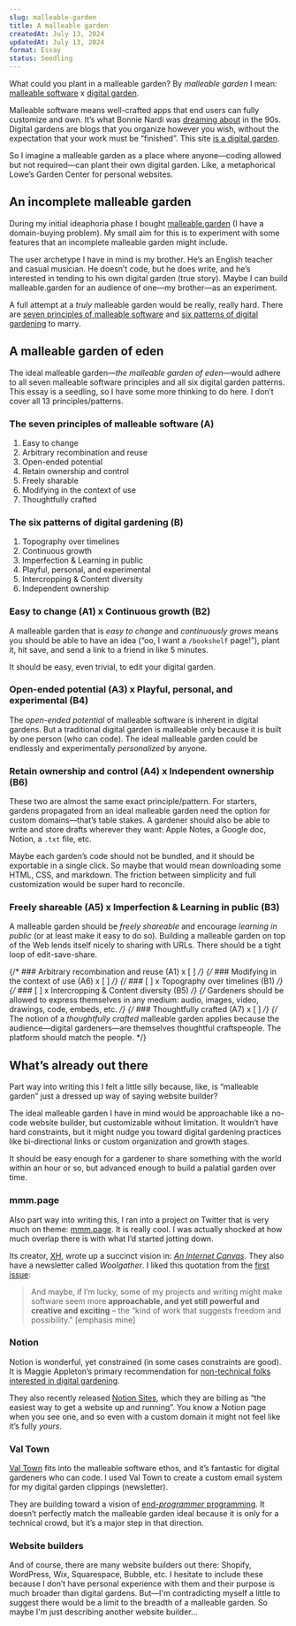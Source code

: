 ```yaml
---
slug: malleable-garden
title: A malleable garden
createdAt: July 13, 2024
updatedAt: July 13, 2024
format: Essay
status: Seedling
---
```


What could you plant in a malleable garden? By _malleable garden_ I mean: [malleable software](https://malleable.systems/) x
[digital garden](https://maggieappleton.com/garden-history).

<MalleableGarden />

Malleable software means well-crafted apps that end users can fully customize and own. It’s what Bonnie Nardi was [dreaming about](https://www.petemillspaugh.com/a-small-matter-of-programming) in the 90s. Digital gardens are blogs that you organize however you wish, without the expectation that your work must be “finished”. This site [is a digital garden](https://www.petemillspaugh.com/about#this-site).

So I imagine a malleable garden as a place where anyone—coding allowed but not required—can plant their own digital garden. Like, a metaphorical Lowe’s Garden Center for personal websites.

## An incomplete malleable garden

During my initial ideaphoria phase I bought [malleable.garden](https://malleable.garden) (I have a <Link href="/silly-tlds">domain-buying problem</Link>). My small aim for this is to experiment with some features that an incomplete malleable garden might include.

The user archetype I have in mind is my brother. He’s an English teacher and casual musician. He doesn’t code, but he does write, and he’s interested in tending to his own digital garden (true story). Maybe I can build malleable.garden for an audience of one—my brother—as an experiment.

A full attempt at a _truly_ malleable garden would be really, really hard. There are [seven principles of malleable software](https://malleable.systems/mission/#principles) and [six patterns of digital gardening](https://maggieappleton.com/garden-history#the-six-patterns-of-gardening) to marry.

## A malleable garden of eden

The ideal malleable garden—_the malleable garden of eden_—would adhere to all seven malleable software principles and all six digital garden patterns. This essay is a seedling, so I have some more thinking to do here. I don’t cover all 13 principles/patterns.

### The seven principles of malleable software (A)

1. Easy to change
2. Arbitrary recombination and reuse
3. Open-ended potential
4. Retain ownership and control
5. Freely sharable
6. Modifying in the context of use
7. Thoughtfully crafted

### The six patterns of digital gardening (B)

1. Topography over timelines
2. Continuous growth
3. Imperfection & Learning in public
4. Playful, personal, and experimental
5. Intercropping & Content diversity
6. Independent ownership

### Easy to change (A1) x Continuous growth (B2)

A malleable garden that is _easy to change_ and _continuously grows_ means you should be able to have an idea (“oo, I want a `/bookshelf` page!”), plant it, hit save, and send a link to a friend in like 5 minutes.

It should be easy, even trivial, to edit your digital garden.

### Open-ended potential (A3) x Playful, personal, and experimental (B4)

The _open-ended potential_ of malleable software is inherent in digital gardens. But a traditional digital garden is malleable only because it is built by one person (who can code). The ideal malleable garden could be endlessly and experimentally _personalized_ by anyone.

### Retain ownership and control (A4) x Independent ownership (B6)

These two are almost the same exact principle/pattern. For starters, gardens propagated from an ideal malleable garden need the option for custom domains—that’s table stakes. A gardener should also be able to write and store drafts wherever they want: Apple Notes, a Google doc, Notion, a `.txt` file, etc.

Maybe each garden’s code should not be bundled, and it should be exportable in a single click. So maybe that would mean downloading some HTML, CSS, and markdown. The friction between simplicity and full customization would be super hard to reconcile.

### Freely shareable (A5) x Imperfection & Learning in public (B3)

A malleable garden should be _freely shareable_ and encourage _learning in public_ (or at least make it easy to do so). Building a malleable garden on top of the Web lends itself nicely to sharing with URLs. There should be a tight loop of edit-save-share.

{/* ### Arbitrary recombination and reuse (A1) x [ ] */}
{/* ### Modifying in the context of use (A6) x [ ] */}
{/* ### [ ] x Topography over timelines (B1) */}
{/* ### [ ] x Intercropping & Content diversity (B5) */}
{/* Gardeners should be allowed to express themselves in any medium: audio, images, video, drawings, code, embeds, etc. */}
{/* ### Thoughtfully crafted (A7) x [ ] */}
{/* The notion of a _thoughtfully crafted_ malleable garden applies because the audience—digital gardeners—are themselves thoughtful craftspeople. The platform should match the people. */}

## What’s already out there

Part way into writing this I felt a little silly because, like, is “malleable garden” just a dressed up way of saying website builder?

The ideal malleable garden I have in mind would be approachable like a no-code website builder, but customizable without limitation. It wouldn’t have hard constraints, but it might nudge you toward digital gardening practices like bi-directional links or custom organization and growth stages.

It should be easy enough for a gardener to share something with the world within an hour or so, but advanced enough to build a palatial garden over time.

### mmm.page

Also part way into writing this, I ran into a project on Twitter that is very much on theme: [mmm.page](https://mmm.page). It is really cool. I was actually shocked at how much overlap there is with what I’d started jotting down.

Its creator, [XH](https://x.com/xhfloz), wrote up a succinct vision in: [_An Internet Canvas_](https://paper.mmm.dev/). They also have a newsletter called _Woolgather_. I liked this quotation from the [first issue](https://woolgather.sh/issue/1):

> And maybe, if I’m lucky, some of my projects and writing might make software seem more **approachable, and yet still powerful and creative and exciting** – the “kind of work that suggests freedom and possibility." [emphasis mine]

### Notion

Notion is wonderful, yet constrained (in some cases constraints are good). It is Maggie Appleton’s primary recommendation for [non-technical folks interested in digital gardening](https://maggieappleton.com/nontechnical-gardening).

They also recently released [Notion Sites](https://www.notion.so/product/sites), which they are billing as “the easiest way to get a website up and running”. You know a Notion page when you see one, and so even with a custom domain it might not feel like it’s fully _yours_.

### Val Town

[Val Town](https://val.town) fits into the malleable software ethos, and it’s fantastic for digital gardeners who can code. I used Val Town to <Link href="/cultivating-emails">create a custom email system</Link> for my digital garden clippings (newsletter).

They are building toward a vision of [end-_programmer_ programming](https://blog.val.town/blog/end-programmer-programming/). It doesn’t perfectly match the malleable garden ideal because it is only for a technical crowd, but it’s a major step in that direction.

### Website builders

And of course, there are many website builders out there: Shopify, WordPress, Wix, Squarespace, Bubble, etc. I hesitate to include these because I don’t have personal experience with them and their purpose is much broader than digital gardens. But—I'm contradicting myself a little to suggest there would be a limit to the breadth of a malleable garden. So maybe I'm just describing another website builder...
